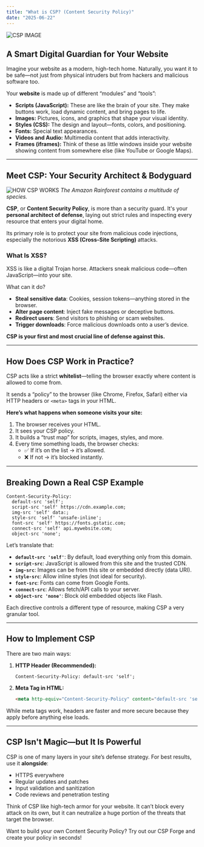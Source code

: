 ```yaml
---
title: "What is CSP? (Content Security Policy)"
date: "2025-06-22"
---
```


![CSP IMAGE](/csp_article.png)

## A Smart Digital Guardian for Your Website

Imagine your website as a modern, high-tech home. Naturally, you want it to be safe—not just from physical intruders but from hackers and malicious software too.

Your **website** is made up of different “modules” and “tools”:

- **Scripts (JavaScript):** These are like the brain of your site. They make buttons work, load dynamic content, and bring pages to life.
- **Images:** Pictures, icons, and graphics that shape your visual identity.
- **Styles (CSS):** The design and layout—fonts, colors, and positioning.
- **Fonts:** Special text appearances.
- **Videos and Audio:** Multimedia content that adds interactivity.
- **Frames (iframes):** Think of these as little windows inside your website showing content from somewhere else (like YouTube or Google Maps).

---

## Meet CSP: Your Security Architect & Bodyguard

![HOW CSP WORKS](/how_it_works.png)
*The Amazon Rainforest contains a multitude of species.*

**CSP**, or **Content Security Policy**, is more than a security guard. It's your **personal architect of defense**, laying out strict rules and inspecting every resource that enters your digital home.

Its primary role is to protect your site from malicious code injections, especially the notorious **XSS (Cross-Site Scripting)** attacks.

### What Is XSS?

XSS is like a digital Trojan horse. Attackers sneak malicious code—often JavaScript—into your site.

What can it do?

- **Steal sensitive data**: Cookies, session tokens—anything stored in the browser.
- **Alter page content**: Inject fake messages or deceptive buttons.
- **Redirect users**: Send visitors to phishing or scam websites.
- **Trigger downloads**: Force malicious downloads onto a user’s device.

**CSP is your first and most crucial line of defense against this.**

---

## How Does CSP Work in Practice?

CSP acts like a strict **whitelist**—telling the browser exactly where content is allowed to come from.

It sends a “policy” to the browser (like Chrome, Firefox, Safari) either via HTTP headers or `<meta>` tags in your HTML.

**Here’s what happens when someone visits your site:**

1. The browser receives your HTML.
2. It sees your CSP policy.
3. It builds a “trust map” for scripts, images, styles, and more.
4. Every time something loads, the browser checks:  
   - ✅ If it’s on the list → it’s allowed.  
   - ❌ If not → it’s blocked instantly.

---

## Breaking Down a Real CSP Example

```http
Content-Security-Policy:
  default-src 'self';
  script-src 'self' https://cdn.example.com;
  img-src 'self' data:;
  style-src 'self' 'unsafe-inline';
  font-src 'self' https://fonts.gstatic.com;
  connect-src 'self' api.mywebsite.com;
  object-src 'none';
```

Let’s translate that:

- **`default-src 'self'`**: By default, load everything only from this domain.
- **`script-src`**: JavaScript is allowed from this site and the trusted CDN.
- **`img-src`**: Images can be from this site or embedded directly (data URI).
- **`style-src`**: Allow inline styles (not ideal for security).
- **`font-src`**: Fonts can come from Google Fonts.
- **`connect-src`**: Allows fetch/API calls to your server.
- **`object-src 'none'`**: Block old embedded objects like Flash.

Each directive controls a different type of resource, making CSP a very granular tool.

---

## How to Implement CSP

There are two main ways:

1. **HTTP Header (Recommended):**
   ```http
   Content-Security-Policy: default-src 'self';
   ```

2. **Meta Tag in HTML:**
   ```html
   <meta http-equiv="Content-Security-Policy" content="default-src 'self';" />
   ```

While meta tags work, headers are faster and more secure because they apply before anything else loads.

---

## CSP Isn't Magic—but It Is Powerful

CSP is one of many layers in your site’s defense strategy. For best results, use it **alongside**:

- HTTPS everywhere  
- Regular updates and patches  
- Input validation and sanitization  
- Code reviews and penetration testing

Think of CSP like high-tech armor for your website. It can’t block every attack on its own, but it can neutralize a huge portion of the threats that target the browser.

<Callout>
  Want to build your own Content Security Policy?  
  Try out our <Link href="/csp-generator" className="underline font-semibold text-white">CSP Forge</Link> and create your policy in seconds!
</Callout>
